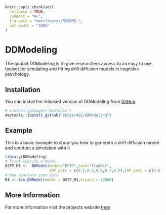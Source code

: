 ```r
knitr::opts_chunk$set(
  collapse = TRUE,
  comment = "#>",
  fig.path = "man/figures/README-",
  out.width = "100%"
)
```

# DDModeling

<!-- badges: start -->
<!-- badges: end -->

The goal of DDModeling is to give researchers access to an easy to use toolset for simulating and fitting drift diffusion models in cognitive psychology.

## Installation

You can install the released version of DDModeling from [GitHub](https://github.com/)

``` r
# install.packages("devtools")
devtools::install_github("Pelzer402/DDModeling")
```
## Example

This is a basic example to show you how to generate a drift diffusion model and conduct a simulation with it

```r
library(DDModeling)
# First specify a model
DSTP_M1 <-  DDModel(model="DSTP",task="flanker",
                    CDF_perc = c(0.1,0.3,0.5,0.7,0.9),CAF_perc = c(0.0,0.2,0.4,0.6,0.8,1.0))
# Now simulate some data
R1 <- Sim_DDModel(model = DSTP_M1,trials = 10000)
```

## More Information
For more information visit the projects website [here](https://pelzer402.github.io/DDModeling/)
